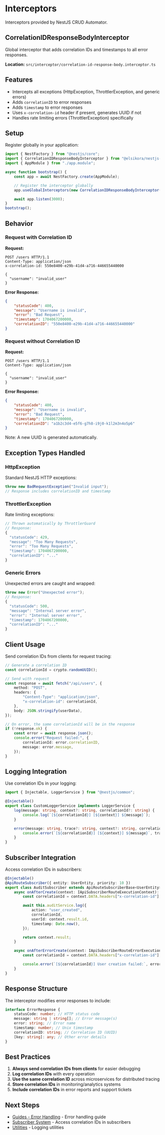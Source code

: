 # Interceptors

Interceptors provided by NestJS CRUD Automator.

## CorrelationIDResponseBodyInterceptor

Global interceptor that adds correlation IDs and timestamps to all error responses.

**Location:** `src/interceptor/correlation-id-response-body.interceptor.ts`

## Features

- Intercepts all exceptions (HttpException, ThrottlerException, and generic errors)
- Adds `correlationID` to error responses
- Adds `timestamp` to error responses
- Uses `x-correlation-id` header if present, generates UUID if not
- Handles rate limiting errors (ThrottlerException) specifically

## Setup

Register globally in your application:

```typescript filename="main.ts" copy
import { NestFactory } from "@nestjs/core";
import { CorrelationIDResponseBodyInterceptor } from "@elsikora/nestjs-crud-automator";
import { AppModule } from "./app.module";

async function bootstrap() {
	const app = await NestFactory.create(AppModule);

	// Register the interceptor globally
	app.useGlobalInterceptors(new CorrelationIDResponseBodyInterceptor());

	await app.listen(3000);
}
bootstrap();
```

## Behavior

### Request with Correlation ID

**Request:**

```http
POST /users HTTP/1.1
Content-Type: application/json
x-correlation-id: 550e8400-e29b-41d4-a716-446655440000

{
  "username": "invalid_user"
}
```

**Error Response:**

```json
{
	"statusCode": 400,
	"message": "Username is invalid",
	"error": "Bad Request",
	"timestamp": 1704067200000,
	"correlationID": "550e8400-e29b-41d4-a716-446655440000"
}
```

### Request without Correlation ID

**Request:**

```http
POST /users HTTP/1.1
Content-Type: application/json

{
  "username": "invalid_user"
}
```

**Error Response:**

```json
{
	"statusCode": 400,
	"message": "Username is invalid",
	"error": "Bad Request",
	"timestamp": 1704067200000,
	"correlationID": "a1b2c3d4-e5f6-g7h8-i9j0-k1l2m3n4o5p6"
}
```

Note: A new UUID is generated automatically.

## Exception Types Handled

### HttpException

Standard NestJS HTTP exceptions:

```typescript
throw new BadRequestException("Invalid input");
// Response includes correlationID and timestamp
```

### ThrottlerException

Rate limiting exceptions:

```typescript
// Thrown automatically by ThrottlerGuard
// Response:
{
  "statusCode": 429,
  "message": "Too Many Requests",
  "error": "Too Many Requests",
  "timestamp": 1704067200000,
  "correlationID": "..."
}
```

### Generic Errors

Unexpected errors are caught and wrapped:

```typescript
throw new Error("Unexpected error");
// Response:
{
  "statusCode": 500,
  "message": "Internal server error",
  "error": "Internal server error",
  "timestamp": 1704067200000,
  "correlationID": "..."
}
```

## Client Usage

Send correlation IDs from clients for request tracing:

```typescript filename="frontend-example.ts" copy
// Generate a correlation ID
const correlationId = crypto.randomUUID();

// Send with request
const response = await fetch("/api/users", {
	method: "POST",
	headers: {
		"Content-Type": "application/json",
		"x-correlation-id": correlationId,
	},
	body: JSON.stringify(userData),
});

// On error, the same correlationId will be in the response
if (!response.ok) {
	const error = await response.json();
	console.error("Request failed:", {
		correlationId: error.correlationID,
		message: error.message,
	});
}
```

## Logging Integration

Use correlation IDs in your logging:

```typescript filename="logger.service.ts" copy
import { Injectable, LoggerService } from "@nestjs/common";

@Injectable()
export class CustomLoggerService implements LoggerService {
	log(message: string, context?: string, correlationId?: string) {
		console.log(`[${correlationId}] [${context}] ${message}`);
	}

	error(message: string, trace?: string, context?: string, correlationId?: string) {
		console.error(`[${correlationId}] [${context}] ${message}`, trace);
	}
}
```

## Subscriber Integration

Access correlation IDs in subscribers:

```typescript filename="audit.subscriber.ts" copy
@Injectable()
@ApiRouteSubscriber({ entity: UserEntity, priority: 10 })
export class AuditSubscriber extends ApiRouteSubscriberBase<UserEntity> {
	async onAfterCreate(context: IApiSubscriberRouteExecutionContext): Promise<any> {
		const correlationId = context.DATA.headers["x-correlation-id"];

		await this.auditService.log({
			action: "user_created",
			correlationId,
			userId: context.result.id,
			timestamp: Date.now(),
		});

		return context.result;
	}

	async onAfterErrorCreate(context: IApiSubscriberRouteErrorExecutionContext, error: Error): Promise<void> {
		const correlationId = context.DATA.headers["x-correlation-id"];

		console.error(`[${correlationId}] User creation failed:`, error.message);
	}
}
```

## Response Structure

The interceptor modifies error responses to include:

```typescript
interface ErrorResponse {
	statusCode: number; // HTTP status code
	message: string | string[]; // Error message(s)
	error: string; // Error name
	timestamp: number; // Unix timestamp
	correlationID: string; // Correlation ID (UUID)
	[key: string]: any; // Other error details
}
```

## Best Practices

1. **Always send correlation IDs from clients** for easier debugging
2. **Log correlation IDs** with every operation
3. **Use the same correlation ID** across microservices for distributed tracing
4. **Store correlation IDs** in monitoring/analytics systems
5. **Include correlation IDs** in error reports and support tickets

## Next Steps

- [Guides - Error Handling](/docs/nestjs-crud-automator/guides/error-handling) - Error handling guide
- [Subscriber System](/docs/nestjs-crud-automator/subscriber-system) - Access correlation IDs in subscribers
- [Utilities](/docs/nestjs-crud-automator/api-reference/utilities) - Logging utilities
